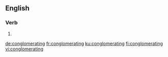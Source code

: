 ==English==

===Verb===
{{head|en|present participle}}

# {{present participle of|conglomerate|lang=en}}

[[de:conglomerating]]
[[fr:conglomerating]]
[[ku:conglomerating]]
[[fi:conglomerating]]
[[vi:conglomerating]]